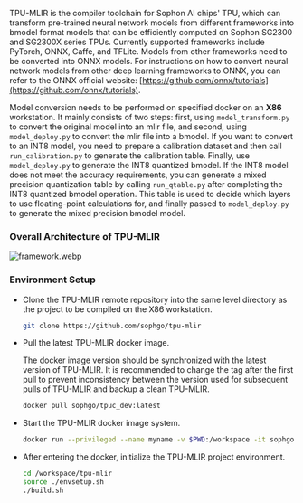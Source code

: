 TPU-MLIR is the compiler toolchain for Sophon AI chips' TPU, which can transform pre-trained neural network models from different frameworks into bmodel format models that can be efficiently computed on Sophon SG2300 and SG2300X series TPUs. Currently supported frameworks include PyTorch, ONNX, Caffe, and TFLite. Models from other frameworks need to be converted into ONNX models. For instructions on how to convert neural network models from other deep learning frameworks to ONNX, you can refer to the ONNX official website: [https://github.com/onnx/tutorials](https://github.com/onnx/tutorials).

Model conversion needs to be performed on specified docker on an **X86** workstation. It mainly consists of two steps: first, using `model_transform.py` to convert the original model into an mlir file, and second, using `model_deploy.py` to convert the mlir file into a bmodel. If you want to convert to an INT8 model, you need to prepare a calibration dataset and then call `run_calibration.py` to generate the calibration table. Finally, use `model_deploy.py` to generate the INT8 quantized bmodel. If the INT8 model does not meet the accuracy requirements, you can generate a mixed precision quantization table by calling `run_qtable.py` after completing the INT8 quantized bmodel operation. This table is used to decide which layers to use floating-point calculations for, and finally passed to `model_deploy.py` to generate the mixed precision bmodel model.

### Overall Architecture of TPU-MLIR

![framework.webp](/img/general-tutorial/tpu_ai/framework.webp)

### Environment Setup

- Clone the TPU-MLIR remote repository into the same level directory as the project to be compiled on the X86 workstation.

  ```bash
  git clone https://github.com/sophgo/tpu-mlir
  ```

- Pull the latest TPU-MLIR docker image.

  The docker image version should be synchronized with the latest version of TPU-MLIR. It is recommended to change the tag after the first pull to prevent inconsistency between the version used for subsequent pulls of TPU-MLIR and backup a clean TPU-MLIR.

  ```bash
  docker pull sophgo/tpuc_dev:latest
  ```

- Start the TPU-MLIR docker image system.

  ```bash
  docker run --privileged --name myname -v $PWD:/workspace -it sophgo/tpuc_dev:latest
  ```

- After entering the docker, initialize the TPU-MLIR project environment.

  ```bash
  cd /workspace/tpu-mlir
  source ./envsetup.sh
  ./build.sh
  ```
